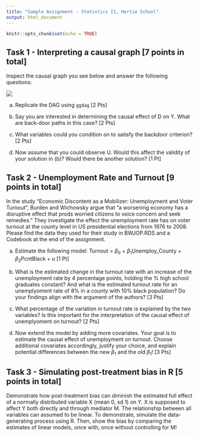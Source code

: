 ```yaml
---
title: "Sample Assignment - Statistics II, Hertie School"
output: html_document
---
```


```r
knitr::opts_chunk$set(echo = TRUE)
```

## Task 1 - Interpreting a causal graph [7 points in total]

Inspect the causal graph you see below and answer the following questions:

![](https://user-images.githubusercontent.com/54796579/92458651-fa651000-f1c5-11ea-870e-ebb09c137582.png)

a. Replicate the DAG using `ggdag` [2 Pts]

b. Say you are interested in determining the causal effect of D on Y. What are back-door paths in this case? [2 Pts]

c. What variables could you condition on to satisfy the backdoor criterion? [2 Pts]

d. Now assume that you could observe U. Would this affect the validity of your solution in (b)? Would there be another solution? [1 Pt]

## Task 2 - Unemployment Rate and Turnout [9 points in total]

In the study “Economic Discontent as a Mobilizer: Unemployment and Voter Turnout”, Burden and Wichowsky argue that “a worsening economy has a disruptive effect that prods worried citizens to voice concern and seek remedies.” They investigate the effect the unemployment rate has on voter turnout at the county level in US presidential elections from 1976 to 2008. Please find the data they used for their study in BWJOP.RDS and a Codebook at the end of the assignment.

a. Estimate the following model: Turnout = $\beta_0$ + $\beta_1$Unemploy_County + $\beta_2$PcntBlack + u [1 Pt]

b. What is the estimated change in the turnout rate with an increase of the unemployment rate by 4 percentage points, holding the % high school graduates constant? And what is the estimated turnout rate for an unemplyoment rate of 8% in a county with 10% black population? Do your findings align with the argument of the authors? [3 Pts]

c. What percentage of the variation in turnout rate is explained by the two variables? Is this important for the interpretation of the causal effect of unemplyoment on turnout? [2 Pts]

d. Now extend the model by adding more covariates. Your goal is to estimate the causal effect of unemployment on turnout. Choose additional covariates accordingly, justify your choice, and explain potential differences between the new $\beta_1$ and the old $\beta_1$! [3 Pts]

## Task 3 - Simulating post-treatment bias in R [5 points in total]

Demonstrate how post-treatment bias can diminish the estimated full effect of a normally distributed variable X (mean 0, sd 1) on Y. X is supposed to affect Y both directly and through mediator M. The relationship between all variables can assumed to be linear. To demonstrate, simulate the data-generating process using R. Then, show the bias by comparing the estimates of linear models, once with, once without controlling for M!